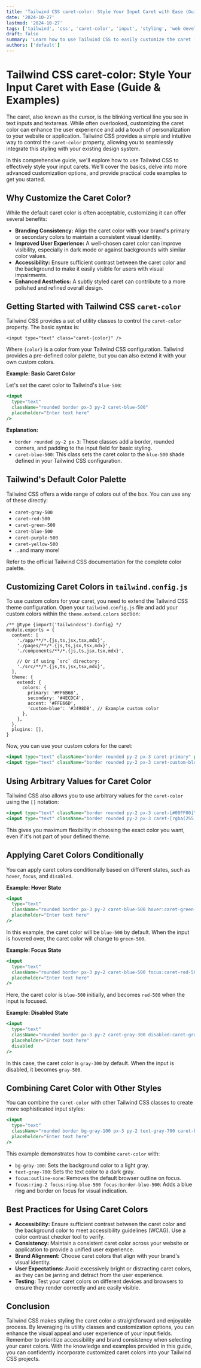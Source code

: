 ```yaml
---
title: 'Tailwind CSS caret-color: Style Your Input Caret with Ease (Guide & Examples)'
date: '2024-10-27'
lastmod: '2024-10-27'
tags: ['tailwind', 'css', 'caret-color', 'input', 'styling', 'web development', 'front-end']
draft: false
summary: 'Learn how to use Tailwind CSS to easily customize the caret (cursor) color in your text inputs and textareas.  This guide covers the basics, advanced customization, and best practices with practical code examples.'
authors: ['default']
---
```


# Tailwind CSS caret-color: Style Your Input Caret with Ease (Guide & Examples)

The caret, also known as the cursor, is the blinking vertical line you see in text inputs and textareas. While often overlooked, customizing the caret color can enhance the user experience and add a touch of personalization to your website or application. Tailwind CSS provides a simple and intuitive way to control the `caret-color` property, allowing you to seamlessly integrate this styling with your existing design system.

In this comprehensive guide, we'll explore how to use Tailwind CSS to effectively style your input carets. We'll cover the basics, delve into more advanced customization options, and provide practical code examples to get you started.

## Why Customize the Caret Color?

While the default caret color is often acceptable, customizing it can offer several benefits:

- **Branding Consistency:** Align the caret color with your brand's primary or secondary colors to maintain a consistent visual identity.
- **Improved User Experience:** A well-chosen caret color can improve visibility, especially in dark mode or against backgrounds with similar color values.
- **Accessibility:** Ensure sufficient contrast between the caret color and the background to make it easily visible for users with visual impairments.
- **Enhanced Aesthetics:** A subtly styled caret can contribute to a more polished and refined overall design.

## Getting Started with Tailwind CSS `caret-color`

Tailwind CSS provides a set of utility classes to control the `caret-color` property. The basic syntax is:

```plaintext
<input type="text" class="caret-{color}" />
```

Where `{color}` is a color from your Tailwind CSS configuration. Tailwind provides a pre-defined color palette, but you can also extend it with your own custom colors.

**Example: Basic Caret Color**

Let's set the caret color to Tailwind's `blue-500`:

```jsx
<input
  type="text"
  className="rounded border px-3 py-2 caret-blue-500"
  placeholder="Enter text here"
/>
```

**Explanation:**

- `border rounded py-2 px-3`: These classes add a border, rounded corners, and padding to the input field for basic styling.
- `caret-blue-500`: This class sets the caret color to the `blue-500` shade defined in your Tailwind CSS configuration.

## Tailwind's Default Color Palette

Tailwind CSS offers a wide range of colors out of the box. You can use any of these directly:

- `caret-gray-500`
- `caret-red-500`
- `caret-green-500`
- `caret-blue-500`
- `caret-purple-500`
- `caret-yellow-500`
- ...and many more!

Refer to the official Tailwind CSS documentation for the complete color palette.

## Customizing Caret Colors in `tailwind.config.js`

To use custom colors for your caret, you need to extend the Tailwind CSS theme configuration. Open your `tailwind.config.js` file and add your custom colors within the `theme.extend.colors` section:

```plaintext
/** @type {import('tailwindcss').Config} */
module.exports = {
  content: [
    './app/**/*.{js,ts,jsx,tsx,mdx}',
    './pages/**/*.{js,ts,jsx,tsx,mdx}',
    './components/**/*.{js,ts,jsx,tsx,mdx}',

    // Or if using `src` directory:
    './src/**/*.{js,ts,jsx,tsx,mdx}',
  ],
  theme: {
    extend: {
      colors: {
        primary: '#FF6B6B',
        secondary: '#4ECDC4',
        accent: '#FFE66D',
        'custom-blue': '#3498DB', // Example custom color
      },
    },
  },
  plugins: [],
}
```

Now, you can use your custom colors for the caret:

```jsx
<input type="text" className="border rounded py-2 px-3 caret-primary" placeholder="Enter text here" />
<input type="text" className="border rounded py-2 px-3 caret-custom-blue" placeholder="Enter text here" />
```

## Using Arbitrary Values for Caret Color

Tailwind CSS also allows you to use arbitrary values for the `caret-color` using the `[]` notation:

```jsx
<input type="text" className="border rounded py-2 px-3 caret-[#00FF00]" placeholder="Enter text here" /> {/* Green caret */}
<input type="text" className="border rounded py-2 px-3 caret-[rgba(255,0,0,0.5)]" placeholder="Enter text here" /> {/* Semi-transparent red caret */}
```

This gives you maximum flexibility in choosing the exact color you want, even if it's not part of your defined theme.

## Applying Caret Colors Conditionally

You can apply caret colors conditionally based on different states, such as `hover`, `focus`, and `disabled`.

**Example: Hover State**

```jsx
<input
  type="text"
  className="rounded border px-3 py-2 caret-blue-500 hover:caret-green-500"
  placeholder="Enter text here"
/>
```

In this example, the caret color will be `blue-500` by default. When the input is hovered over, the caret color will change to `green-500`.

**Example: Focus State**

```jsx
<input
  type="text"
  className="rounded border px-3 py-2 caret-blue-500 focus:caret-red-500"
  placeholder="Enter text here"
/>
```

Here, the caret color is `blue-500` initially, and becomes `red-500` when the input is focused.

**Example: Disabled State**

```jsx
<input
  type="text"
  className="rounded border px-3 py-2 caret-gray-300 disabled:caret-gray-500"
  placeholder="Enter text here"
  disabled
/>
```

In this case, the caret color is `gray-300` by default. When the input is disabled, it becomes `gray-500`.

## Combining Caret Color with Other Styles

You can combine the `caret-color` with other Tailwind CSS classes to create more sophisticated input styles:

```jsx
<input
  type="text"
  className="rounded border bg-gray-100 px-3 py-2 text-gray-700 caret-blue-500 focus:border-blue-500 focus:ring-2 focus:ring-blue-500 focus:outline-none"
  placeholder="Enter text here"
/>
```

This example demonstrates how to combine `caret-color` with:

- `bg-gray-100`: Sets the background color to a light gray.
- `text-gray-700`: Sets the text color to a dark gray.
- `focus:outline-none`: Removes the default browser outline on focus.
- `focus:ring-2 focus:ring-blue-500 focus:border-blue-500`: Adds a blue ring and border on focus for visual indication.

## Best Practices for Using Caret Colors

- **Accessibility:** Ensure sufficient contrast between the caret color and the background color to meet accessibility guidelines (WCAG). Use a color contrast checker tool to verify.
- **Consistency:** Maintain a consistent caret color across your website or application to provide a unified user experience.
- **Brand Alignment:** Choose caret colors that align with your brand's visual identity.
- **User Expectations:** Avoid excessively bright or distracting caret colors, as they can be jarring and detract from the user experience.
- **Testing:** Test your caret colors on different devices and browsers to ensure they render correctly and are easily visible.

## Conclusion

Tailwind CSS makes styling the caret color a straightforward and enjoyable process. By leveraging its utility classes and customization options, you can enhance the visual appeal and user experience of your input fields. Remember to prioritize accessibility and brand consistency when selecting your caret colors. With the knowledge and examples provided in this guide, you can confidently incorporate customized caret colors into your Tailwind CSS projects.
